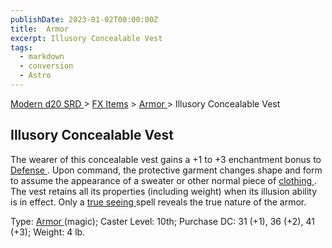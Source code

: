 ```yaml
---
publishDate: 2023-01-02T00:00:00Z
title:  Armor 
excerpt: Illusory Concealable Vest
tags:
  - markdown
  - conversion
  - Astro
---
```


[ Modern d20 SRD ](/#modernD20) > [ FX Items](modern-d20-srd-fx-items-index) > [ Armor ](modern-d20-srd-fx-items-armor) > Illusory Concealable Vest

##  Illusory Concealable Vest

The wearer of this concealable vest gains a +1 to +3 enchantment bonus to [Defense ](modern-d20-srd-combat-defense) . Upon command, the protective
garment changes shape and form to assume the appearance of a sweater or other
normal piece of [ clothing ](modern-d20-srd-equipment-clothing) . The vest
retains all its properties (including weight) when its illusion ability is in
effect. Only a [ true seeing ](modern-d20-srd-fx-true-seeing) spell reveals
the true nature of the armor.

Type: [ Armor ](modern-d20-srd-fx-items-armor) (magic); Caster Level: 10th;
Purchase DC: 31 (+1), 36 (+2), 41 (+3); Weight: 4 lb.

